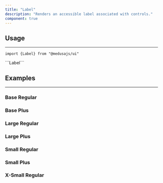 ```yaml
---
title: "Label"
description: "Renders an accessible label associated with controls."
component: true
---
```


<ComponentExample name="label-demo" />

## Usage

---

<Snippet>```import {Label} from "@medusajs/ui"```</Snippet>

<Snippet>
  ```<Label>Label</Label>```
</Snippet>

## Examples

---

### Base Regular

<ComponentExample name="label-base-regular" />

### Base Plus

<ComponentExample name="label-base-plus" />

### Large Regular

<ComponentExample name="label-large-regular" />

### Large Plus

<ComponentExample name="label-large-plus" />

### Small Regular

<ComponentExample name="label-small-regular" />

### Small Plus

<ComponentExample name="label-small-plus" />

### X-Small Regular

<ComponentExample name="label-xsmall-regular" />
